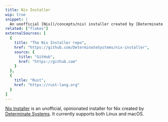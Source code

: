 ```yaml
---
title: Nix Installer
wip: true
snippet: |
  An unofficial [Nix](/concepts/nix) installer created by [Determinate Systems](https://determinate.systems)
related: ["flakes"]
externalSources: [
  {
    title: "The Nix Installer repo",
    href: "https://github.com/DeterminateSystems/nix-installer",
    source: {
      title: "GitHub",
      href: "https://github.com"
    }
  },
  {
    title: "Rust",
    href: "https://rust-lang.org"
  }
]
---
```


[Nix Installer][install] is an unofficial, opinionated installer for Nix created by [Determinate Systems][ds]. It currently supports both Linux and macOS.

<Brief id="nix-installer-differences" />

[ds]: https://determinate.systems
[install]: https://github.com/DeterminateSystems/nix-installer
